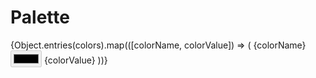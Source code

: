 
<Meta title="Hajper|Color System" />

# Palette

<Preview>
	<Story name="Palette">
		<article
			style={{
				display: 'grid',
				gridTemplateColumns: 'repeat(3, 1fr)',
				gridGap: '10px',
				gridAutoRows: 'minmax(100px, auto)'
			}}
		>
			{Object.entries(colors).map(([colorName, colorValue]) => (
				<label>
					{colorName}
					<input type="color" value={colorValue} disabled style={{display: 'block'}} />
					{colorValue}
				</label>
			))}
		</article>
	</Story>
</Preview>
